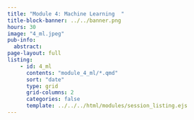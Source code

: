 ```yaml
---
title: "Module 4: Machine Learning	"
title-block-banner: ../../banner.png
hours: 30
image: "4_ml.jpeg"
pub-info:
  abstract:
page-layout: full
listing:
    - id: 4_ml
      contents: "module_4_ml/*.qmd"
      sort: "date"
      type: grid
      grid-columns: 2
      categories: false
      template: ../../../html/modules/session_listing.ejs
---
```

